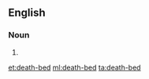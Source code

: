 {{also|deathbed|death bed}}
==English==

===Noun===
{{en-noun}}

# {{alternative spelling of|deathbed|lang=en}}

[[et:death-bed]]
[[ml:death-bed]]
[[ta:death-bed]]